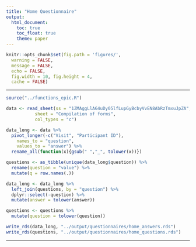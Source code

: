 ```yaml
---
title: "Home Questionnaire"
output:
  html_document:
    toc: true
    toc_float: true
    theme: paper
---
```


```r
knitr::opts_chunk$set(fig.path = 'figures/',
  warning = FALSE,
  message = FALSE,
  echo = FALSE,
  fig.width = 10, fig.height = 4,
  cache = FALSE)
```

---

```r
source("../functions_epic.R")
```


```r
data <- read_sheet(ss = "1ZMAggLlA64uDy05lfLupGyBcbyVvEN8AbRzTmxuJpZA",
           sheet = "Compilation of forms",
           col_types = "c")
```



```r
data_long <- data %>%
  pivot_longer(-c("Visit", "Participant ID"),
    names_to = "question",
    values_to = "answer") %>%
  rename_all(function(x){gsub(" ","_", tolower(x))})
```

```r
questions <- as_tibble(unique(data_long$question)) %>%
  rename(question = "value") %>%
  mutate(q = row.names(.))
```

```r
data_long <- data_long %>%
  left_join(questions, by = "question") %>%
  dplyr::select(-question) %>%
  mutate(answer = tolower(answer))
```

```r
questions <- questions %>%
  mutate(question = tolower(question))
```

```r
write_rds(data_long, "../output/questionnaires/home_answers.rds")
write_rds(questions, "../output/questionnaires/home_questions.rds")
```


---


